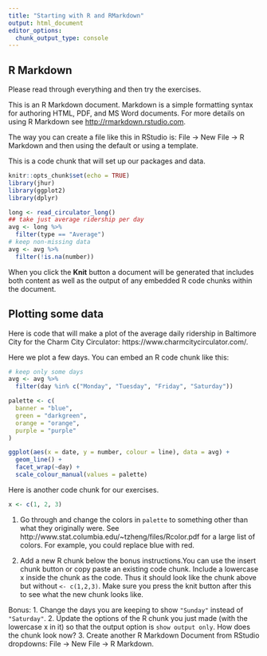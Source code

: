```yaml
---
title: "Starting with R and RMarkdown"
output: html_document
editor_options: 
  chunk_output_type: console
---
```


## R Markdown

Please read through everything and then try the exercises.

This is an R Markdown document. Markdown is a simple formatting syntax for authoring HTML, PDF, and MS Word documents. For more details on using R Markdown see <http://rmarkdown.rstudio.com>.

The way you can create a file like this in RStudio is: File → New File → R Markdown and then using the default or using a template.

This is a code chunk that will set up our packages and data. 

```r
knitr::opts_chunk$set(echo = TRUE)
library(jhur)
library(ggplot2)
library(dplyr)

long <- read_circulator_long()
## take just average ridership per day
avg <- long %>%
  filter(type == "Average")
# keep non-missing data
avg <- avg %>%
  filter(!is.na(number))
```

When you click the **Knit** button a document will be generated that includes both content as well as the output of any embedded R code chunks within the document. 

## Plotting some data

Here is code that will make a plot of the average daily ridership in Baltimore City for the Charm City Circulator: https://www.charmcitycirculator.com/.  


Here we plot a few days. You can embed an R code chunk like this:

```r
# keep only some days
avg <- avg %>%
  filter(day %in% c("Monday", "Tuesday", "Friday", "Saturday"))

palette <- c(
  banner = "blue",
  green = "darkgreen",
  orange = "orange",
  purple = "purple"
)

ggplot(aes(x = date, y = number, colour = line), data = avg) +
  geom_line() +
  facet_wrap(~day) +
  scale_colour_manual(values = palette)
```

Here is another code chunk for our exercises. 

```r
x <- c(1, 2, 3)
```

1.  Go through and change the colors in `palette` to something other than what they originally were.    See http://www.stat.columbia.edu/~tzheng/files/Rcolor.pdf for a large list of colors. For example, you could replace blue with red.

2. Add a new R chunk below the bonus instructions.You can use the insert chunk button or copy paste an existing code chunk. Include a lowercase x inside the chunk as the code.  Thus it should look like the chunk above but without `<- c(1,2,3)`. Make sure you press the knit button after this to see what the new chunk looks like.


Bonus:
1. Change the days you are keeping to show `"Sunday"` instead of `"Saturday"`.
2. Update the options of the R chunk you just made (with the lowercase x in it) so that the output option is `show output only`. How does the chunk look now?
3. Create another R Markdown Document from RStudio dropdowns: File → New File → R Markdown.


